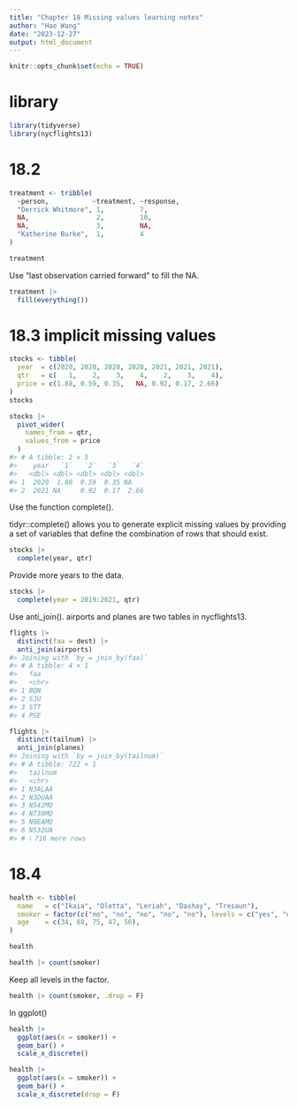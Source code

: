 ```yaml
---
title: "Chapter 18 Missing values learning notes"
author: "Hao Wang"
date: "2023-12-27"
output: html_document
---
```


```r
knitr::opts_chunk$set(echo = TRUE)
```

# library
```r
library(tidyverse)
library(nycflights13)
```

# 18.2

```r
treatment <- tribble(
  ~person,           ~treatment, ~response,
  "Derrick Whitmore", 1,         7,
  NA,                 2,         10,
  NA,                 3,         NA,
  "Katherine Burke",  1,         4
)

treatment
```

Use “last observation carried forward” to fill the NA.

```r
treatment |> 
  fill(everything())
```

# 18.3 implicit missing values

```r
stocks <- tibble(
  year  = c(2020, 2020, 2020, 2020, 2021, 2021, 2021),
  qtr   = c(   1,    2,    3,    4,    2,    3,    4),
  price = c(1.88, 0.59, 0.35,   NA, 0.92, 0.17, 2.66)
)
stocks
```

```r
stocks |>
  pivot_wider(
    names_from = qtr, 
    values_from = price
  )
#> # A tibble: 2 × 5
#>    year   `1`   `2`   `3`   `4`
#>   <dbl> <dbl> <dbl> <dbl> <dbl>
#> 1  2020  1.88  0.59  0.35 NA   
#> 2  2021 NA     0.92  0.17  2.66
```
Use the function complete().

tidyr::complete() allows you to generate explicit missing values by providing a set of variables that define the combination of rows that should exist.

```r
stocks |> 
  complete(year, qtr)
```
 Provide more years to the data.
 
```r
stocks |> 
  complete(year = 2019:2021, qtr)
```

Use anti_join(). airports and planes are two tables in nycflights13.

```r
flights |> 
  distinct(faa = dest) |> 
  anti_join(airports)
#> Joining with `by = join_by(faa)`
#> # A tibble: 4 × 1
#>   faa  
#>   <chr>
#> 1 BQN  
#> 2 SJU  
#> 3 STT  
#> 4 PSE

flights |> 
  distinct(tailnum) |> 
  anti_join(planes)
#> Joining with `by = join_by(tailnum)`
#> # A tibble: 722 × 1
#>   tailnum
#>   <chr>  
#> 1 N3ALAA 
#> 2 N3DUAA 
#> 3 N542MQ 
#> 4 N730MQ 
#> 5 N9EAMQ 
#> 6 N532UA 
#> # ℹ 716 more rows
```

# 18.4

```r
health <- tibble(
  name   = c("Ikaia", "Oletta", "Leriah", "Dashay", "Tresaun"),
  smoker = factor(c("no", "no", "no", "no", "no"), levels = c("yes", "no")),
  age    = c(34, 88, 75, 47, 56),
)

health
```
```r
health |> count(smoker)
```
Keep all levels in the factor.

```r
health |> count(smoker, .drop = F)
```
In ggplot()
```r
health |> 
  ggplot(aes(x = smoker)) +
  geom_bar() +
  scale_x_discrete()

health |> 
  ggplot(aes(x = smoker)) +
  geom_bar() +
  scale_x_discrete(drop = F)
```



















